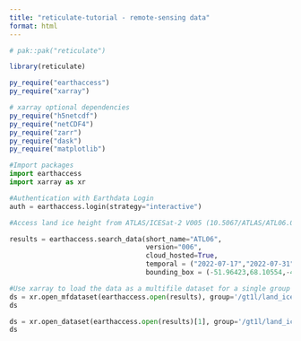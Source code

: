 ```yaml
---
title: "reticulate-tutorial - remote-sensing data"
format: html
---
```


```r
# pak::pak("reticulate")

library(reticulate)

py_require("earthaccess")
py_require("xarray")

# xarray optional dependencies
py_require("h5netcdf")
py_require("netCDF4")
py_require("zarr")
py_require("dask")
py_require("matplotlib")
```

```python
#Import packages
import earthaccess
import xarray as xr

#Authentication with Earthdata Login
auth = earthaccess.login(strategy="interactive")
```

```python
#Access land ice height from ATLAS/ICESat-2 V005 (10.5067/ATLAS/ATL06.005), searching for data over western Greenland coast over two weeks in July 2022. The data are provided as HDF5 granules (files) that span about 1/14th of an orbit.

results = earthaccess.search_data(short_name="ATL06",
                                  version="006",
                                  cloud_hosted=True,
                                  temporal = ("2022-07-17","2022-07-31"),
                                  bounding_box = (-51.96423,68.10554,-48.71969,70.70529))

#Use xarray to load the data as a multifile dataset for a single group in the HDF5 file, in this case land ice segments:
ds = xr.open_mfdataset(earthaccess.open(results), group='/gt1l/land_ice_segments')
ds

ds = xr.open_dataset(earthaccess.open(results)[1], group='/gt1l/land_ice_segments')
ds
```